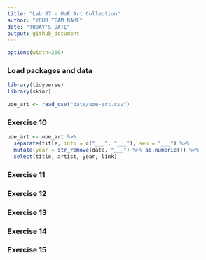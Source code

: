 ```yaml
---
title: "Lab 07 - UoE Art Collection"
author: "YOUR TEAM NAME"
date: "TODAY'S DATE"
output: github_document
---
```


```r
options(width=200)
```

### Load packages and data

```r
library(tidyverse) 
library(skimr)
```

```r
uoe_art <- read_csv("data/uoe-art.csv")
```

### Exercise 10

```r
uoe_art <- uoe_art %>%
  separate(title, into = c("___", "___"), sep = "___") %>%
  mutate(year = str_remove(date, "___") %>% as.numeric()) %>%
  select(title, artist, year, link)
```

### Exercise 11



### Exercise 12



### Exercise 13



### Exercise 14



### Exercise 15



